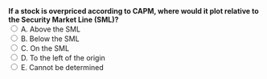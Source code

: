 ::: {.question-block}
<form onsubmit="event.preventDefault(); checkAnswer('module3_mcq_q41')" data-correct-answer="B">
<strong style="display: block;">
If a stock is overpriced according to CAPM, where would it plot relative to the Security Market Line (SML)?
</strong>
<label><input type="radio" name="module3_mcq_q41" value="A"> A. Above the SML</label><br>
<label><input type="radio" name="module3_mcq_q41" value="B"> B. Below the SML</label><br>
<label><input type="radio" name="module3_mcq_q41" value="C"> C. On the SML</label><br>
<label><input type="radio" name="module3_mcq_q41" value="D"> D. To the left of the origin</label><br>
<label><input type="radio" name="module3_mcq_q41" value="E"> E. Cannot be determined</label><br>
</form>
<div id="feedback-module3_mcq_q41" class="feedback" data-status="" style="display:none;">
✅ Correct: B. Overpriced stocks provide lower return than required ⇒ they plot **below the SML**.
</div>
:::
